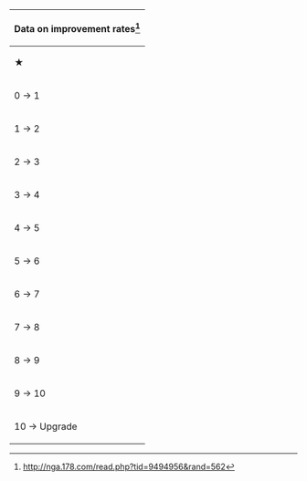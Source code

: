 {| class="wikitable typography-xl-optout" style="text-align:center;"
! colspan="7"|Data on improvement rates<ref name="nga9494956">http://nga.178.com/read.php?tid=9494956&rand=562</ref>
|-
! rowspan="2"|★
! colspan="3"|Akashi
! colspan="3"|Akashi Kai
|-
! Success
! Tries
! {{Tooltip|Success Rate|Normal approximation interval}}
! Success
! Tries
! {{Tooltip|Success Rate|Normal approximation interval}}
|-
| 0 → 1
| 695
| 695
| {{#invoke:Stat|rate|695|695}}% ± {{#invoke:Stat|error|695|695}}%
| 2481
| 2481
| {{#invoke:Stat|rate|2481|2481}}% ± {{#invoke:Stat|error|2481|2481}}%
|-
| 1 → 2
| 515
| 515
| {{#invoke:Stat|rate|515|515}}% ± {{#invoke:Stat|error|515|515}}%
| 2299
| 2299
| {{#invoke:Stat|rate|2299|2299}}% ± {{#invoke:Stat|error|2299|2299}}%
|-
| 2 → 3
| 449
| 449
| {{#invoke:Stat|rate|449|449}}% ± {{#invoke:Stat|error|449|449}}%
| 2169
| 2169
| {{#invoke:Stat|rate|2169|2169}}% ± {{#invoke:Stat|error|2169|2169}}%
|-
| 3 → 4
| 377
| 377
| {{#invoke:Stat|rate|377|377}}% ± {{#invoke:Stat|error|377|377}}%
| 2099
| 2099
| {{#invoke:Stat|rate|2099|2099}}% ± {{#invoke:Stat|error|2099|2099}}%
|-
| 4 → 5
| 337
| 356
| {{#invoke:Stat|rate|337|356}}% ± {{#invoke:Stat|error|337|356}}%
| 1980
| 1980
| {{#invoke:Stat|rate|1980|1980}}% ± {{#invoke:Stat|error|1980|1980}}%
|-
| 5 → 6
| 313
| 345
| {{#invoke:Stat|rate|313|345}}% ± {{#invoke:Stat|error|313|345}}%
| 1940
| 2031
| {{#invoke:Stat|rate|1940|2031}}% ± {{#invoke:Stat|error|1940|2031}}%
|-
| 6 → 7
| 127
| 157
| {{#invoke:Stat|rate|127|157}}% ± {{#invoke:Stat|error|127|157}}%
| 927
| 1027
| {{#invoke:Stat|rate|927|1027}}% ± {{#invoke:Stat|error|927|1027}}%
|-
| 7 → 8
| 102
| 132
| {{#invoke:Stat|rate|102|132}}% ± {{#invoke:Stat|error|102|132}}%
| 750
| 911
| {{#invoke:Stat|rate|750|911}}% ± {{#invoke:Stat|error|750|911}}%
|-
| 8 → 9
| 90
| 115
| {{#invoke:Stat|rate|90|115}}% ± {{#invoke:Stat|error|90|115}}%
| 602
| 763
| {{#invoke:Stat|rate|602|763}}% ± {{#invoke:Stat|error|602|763}}%
|-
| 9 → 10
| 67
| 116
| {{#invoke:Stat|rate|67|116}}% ± {{#invoke:Stat|error|67|116}}%
| 468
| 712
| {{#invoke:Stat|rate|468|712}}% ± {{#invoke:Stat|error|468|712}}%
|-
| 10 → Upgrade
| 36
| 73
|{{#invoke:Stat|rate|36|73}}% ± {{#invoke:Stat|error|36|73}}%
| 194
| 312
| {{#invoke:Stat|rate|194|312}}% ± {{#invoke:Stat|error|194|312}}%
|}